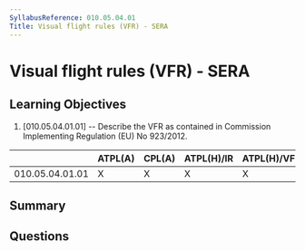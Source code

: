 ```yaml
---
SyllabusReference: 010.05.04.01
Title: Visual flight rules (VFR) - SERA
---
```


# Visual flight rules (VFR) - SERA

## Learning Objectives

1. [010.05.04.01.01] -- Describe the VFR as contained in Commission Implementing
   Regulation (EU) No 923/2012.

|                 | ATPL(A) | CPL(A) | ATPL(H)/IR | ATPL(H)/VFR | CPL(H) | IR  | CBIR(A) |
| --------------- | ------- | ------ | ---------- | ----------- | ------ | --- | ------- |
| 010.05.04.01.01 | X       | X      | X          | X           | X      |     |         |

## Summary

## Questions
